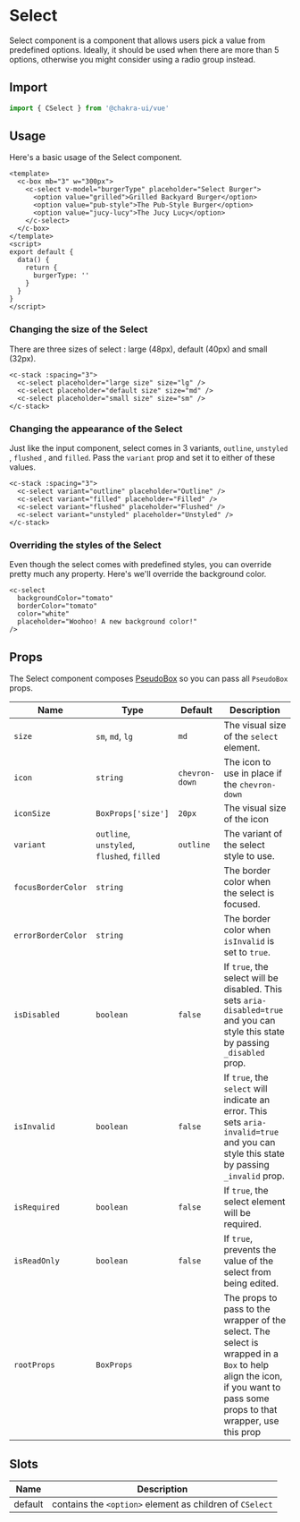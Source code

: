 
<SEO
  title="Select"
  description="Select component is a component that allows users pick a value from predefined options. Ideally, it should be used when there are more than 5 options, otherwise you might consider using a radio group instead."
/>

# Select

Select component is a component that allows users pick a value from predefined options. Ideally, it should be used when there are more than 5 options, otherwise you might consider using a radio group instead.

## Import

<carbon-ad />

```js
import { CSelect } from '@chakra-ui/vue'
```

## Usage

Here's a basic usage of the Select component.

```vue live=true
<template>
  <c-box mb="3" w="300px">
    <c-select v-model="burgerType" placeholder="Select Burger">
      <option value="grilled">Grilled Backyard Burger</option>
      <option value="pub-style">The Pub-Style Burger</option>
      <option value="jucy-lucy">The Jucy Lucy</option>
    </c-select>
  </c-box>
</template>
<script>
export default {
  data() {
    return {
      burgerType: ''
    }
  }
}
</script>
```

### Changing the size of the Select

There are three sizes of select : large (48px), default (40px) and small (32px).

```vue live=true
<c-stack :spacing="3">
  <c-select placeholder="large size" size="lg" />
  <c-select placeholder="default size" size="md" />
  <c-select placeholder="small size" size="sm" />
</c-stack>
```

### Changing the appearance of the Select

Just like the input component, select comes in 3 variants, `outline`, `unstyled`
, `flushed` , and `filled`. Pass the `variant` prop and set it to either of
these values.

```vue live=true
<c-stack :spacing="3">
  <c-select variant="outline" placeholder="Outline" />
  <c-select variant="filled" placeholder="Filled" />
  <c-select variant="flushed" placeholder="Flushed" />
  <c-select variant="unstyled" placeholder="Unstyled" />
</c-stack>
```

### Overriding the styles of the Select

Even though the select comes with predefined styles, you can override pretty
much any property. Here's we'll override the background color.

```vue live=true
<c-select
  backgroundColor="tomato"
  borderColor="tomato"
  color="white"
  placeholder="Woohoo! A new background color!"
/>
```

## Props

The Select component composes [PseudoBox](/pseudoBox) so you can pass all `PseudoBox` props.

| Name               | Type                                       | Default        | Description                                                                                                                                                            |
| ------------------ | ------------------------------------------ | -------------- | ---------------------------------------------------------------------------------------------------------------------------------------------------------------------- |
| `size`             | `sm`, `md`, `lg`                           | `md`           | The visual size of the `select` element.                                                                                                                               |
| `icon`             | `string`                                   | `chevron-down` | The icon to use in place if the `chevron-down`                                                                                                                         |
| `iconSize`         | `BoxProps['size']`                         | `20px`         | The visual size of the icon                                                                                                                                            |
| `variant`          | `outline`, `unstyled`, `flushed`, `filled` | `outline`      | The variant of the select style to use.                                                                                                                                |
| `focusBorderColor` | `string`                                   |                | The border color when the select is focused.                                                                                                                           |
| `errorBorderColor` | `string`                                   |                | The border color when `isInvalid` is set to `true`.                                                                                                                    |
| `isDisabled`       | `boolean`                                  | `false`        | If `true`, the select will be disabled. This sets `aria-disabled=true` and you can style this state by passing `_disabled` prop.                                       |
| `isInvalid`        | `boolean`                                  | `false`        | If `true`, the `select` will indicate an error. This sets `aria-invalid=true` and you can style this state by passing `_invalid` prop.                                 |
| `isRequired`       | `boolean`                                  | `false`        | If `true`, the select element will be required.                                                                                                                        |
| `isReadOnly`       | `boolean`                                  | `false`        | If `true`, prevents the value of the select from being edited.                                                                                                         |
| `rootProps`        | `BoxProps`                                 |                | The props to pass to the wrapper of the select. The select is wrapped in a `Box` to help align the icon, if you want to pass some props to that wrapper, use this prop |

## Slots

| Name    | Description                                              |
| ------- | -------------------------------------------------------- |
| default | contains the `<option>` element as children of `CSelect` |
